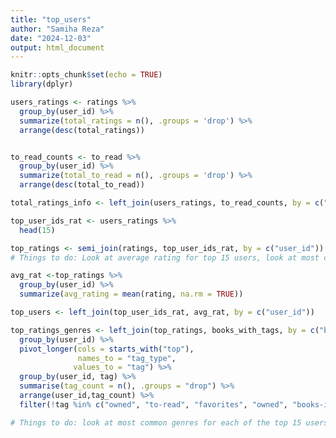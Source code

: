 ```yaml
---
title: "top_users"
author: "Samiha Reza"
date: "2024-12-03"
output: html_document
---
```


```r
knitr::opts_chunk$set(echo = TRUE)
library(dplyr)
```

```r
users_ratings <- ratings %>%
  group_by(user_id) %>%
  summarize(total_ratings = n(), .groups = 'drop') %>%
  arrange(desc(total_ratings))


to_read_counts <- to_read %>%
  group_by(user_id) %>%
  summarize(total_to_read = n(), .groups = 'drop') %>%
  arrange(desc(total_to_read))

total_ratings_info <- left_join(users_ratings, to_read_counts, by = c("user_id"))
```

```r

top_user_ids_rat <- users_ratings %>%
  head(15)

top_ratings <- semi_join(ratings, top_user_ids_rat, by = c("user_id"))
# Things to do: Look at average rating for top 15 users, look at most common genres rated for each user (use pie chart)

avg_rat <-top_ratings %>%
  group_by(user_id) %>%  
  summarize(avg_rating = mean(rating, na.rm = TRUE))

top_users <- left_join(top_user_ids_rat, avg_rat, by = c("user_id"))

top_ratings_genres <- left_join(top_ratings, books_with_tags, by = c("book_id")) %>%
  group_by(user_id) %>% 
  pivot_longer(cols = starts_with("top"),
               names_to = "tag_type",
              values_to = "tag") %>%
  group_by(user_id, tag) %>%
  summarise(tag_count = n(), .groups = "drop") %>%
  arrange(user_id,tag_count) %>%
  filter(!tag %in% c("owned", "to-read", "favorites", "owned", "books-i-own", "currently-reading", "library", "owned-books", "to-buy", "kindle", "default", "ebook", "audiobook", "ebooks", "wish-list", "my-library", "audiobooks", "i-own", "book-club"))
```

```r
# Things to do: look at most common genres for each of the top 15 users (use pie chart?), common to_read books among top 50 users

```